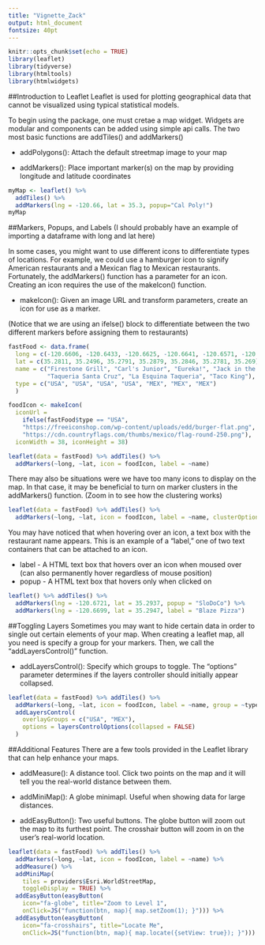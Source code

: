 ```yaml
---
title: "Vignette_Zack"
output: html_document
fontsize: 40pt
---
```


```r
knitr::opts_chunk$set(echo = TRUE)
library(leaflet)
library(tidyverse)
library(htmltools)
library(htmlwidgets)
```

##Introduction to Leaflet
Leaflet is used for plotting geographical data that cannot be visualized using typical statistical models.
 
To begin using the package, one must cretae a map widget. Widgets are modular and components can be added using simple api calls.
The two most basic functions are addTiles() and addMarkers()

* addPolygons(): Attach the default streetmap image to your map

* addMarkers(): Place important marker(s) on the map by providing longitude and latitude coordinates

```r
myMap <- leaflet() %>%
  addTiles() %>% 
  addMarkers(lng = -120.66, lat = 35.3, popup="Cal Poly!")
myMap
```

##Markers, Popups, and Labels
(I should probably have an example of importing a dataframe with long and lat here)

In some cases, you might want to use different icons to differentiate types of locations. For example, we could use a hamburger icon to signify American restaurants and a Mexican flag to Mexican restaurants. Fortunately, the addMarkers() function has a parameter for an icon. Creating an icon requires the use of the makeIcon() function.

* makeIcon(): Given an image URL and transform parameters, create an icon for use as a marker.

(Notice that we are using an ifelse() block to differentiate between the two different markers before assigning them to restaurants)
```r
fastFood <- data.frame(
  long = c(-120.6606, -120.6433, -120.6625, -120.6641, -120.6571, -120.6666, -120.6711),
  lat = c(35.2811, 35.2496, 35.2791, 35.2879, 35.2846, 35.2781, 35.269),
  name = c("Firestone Grill", "Carl's Junior", "Eureka!", "Jack in the Box",
           "Taqueria Santa Cruz", "La Esquina Taqueria", "Taco King"),
  type = c("USA", "USA", "USA", "USA", "MEX", "MEX", "MEX")
  ) 

foodIcon <- makeIcon(
  iconUrl = 
    ifelse(fastFood$type == "USA", 
    "https://freeiconshop.com/wp-content/uploads/edd/burger-flat.png",
    "https://cdn.countryflags.com/thumbs/mexico/flag-round-250.png"),
  iconWidth = 38, iconHeight = 38)

leaflet(data = fastFood) %>% addTiles() %>%
  addMarkers(~long, ~lat, icon = foodIcon, label = ~name)


```

There may also be situations were we have too many icons to display on the map. In that case, it may be beneficial to turn on marker clusters in the addMarkers() function.
(Zoom in to see how the clustering works)
```r
leaflet(data = fastFood) %>% addTiles() %>%
  addMarkers(~long, ~lat, icon = foodIcon, label = ~name, clusterOptions = markerClusterOptions())
```

You may have noticed that when hovering over an icon, a text box with the restaurant name appears. This is an example of a "label," one of two text containers that can be attached to an icon.

* label - A HTML text box that hovers over an icon when moused over (can also permanently hover regardless of mouse position)
* popup - A HTML text box that hovers only when clicked on

```r
leaflet() %>% addTiles() %>%
  addMarkers(lng = -120.6721, lat = 35.2937, popup = "SloDoCo") %>% 
  addMarkers(lng = -120.6699, lat = 35.2947, label = "Blaze Pizza")
```

##Toggling Layers
Sometimes you may want to hide certain data in order to single out certain elements of your map. When creating a leaflet map, all you need is specify a group for your markers. Then, we call the "addLayersControl()" function.

* addLayersControl(): Specify which groups to toggle. The "options" parameter determines if the layers controller should initially appear collapsed. 

```r
leaflet(data = fastFood) %>% addTiles() %>%
  addMarkers(~long, ~lat, icon = foodIcon, label = ~name, group = ~type) %>% 
  addLayersControl(
    overlayGroups = c("USA", "MEX"),
    options = layersControlOptions(collapsed = FALSE)
  )
```

##Additional Features
There are a few tools provided in the Leaflet library that can help enhance your maps.

* addMeasure(): A distance tool. Click two points on the map and it will tell you the real-world distance between them.

* addMiniMap(): A globe minimapl. Useful when showing data for large distances.

* addEasyButton(): Two useful buttons. The globe button will zoom out the map to its furthest point. The crosshair button will zoom in on the user's real-world location.

```r
leaflet(data = fastFood) %>% addTiles() %>%
  addMarkers(~long, ~lat, icon = foodIcon, label = ~name) %>% 
  addMeasure() %>% 
  addMiniMap(
    tiles = providers$Esri.WorldStreetMap,
    toggleDisplay = TRUE) %>% 
  addEasyButton(easyButton(
    icon="fa-globe", title="Zoom to Level 1",
    onClick=JS("function(btn, map){ map.setZoom(1); }"))) %>%
  addEasyButton(easyButton(
    icon="fa-crosshairs", title="Locate Me",
    onClick=JS("function(btn, map){ map.locate({setView: true}); }")))
```
